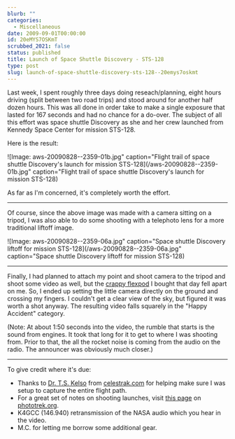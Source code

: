 ```yaml
---
blurb: ""
categories:
  - Miscellaneous
date: 2009-09-01T00:00:00
id: 20eMYS7OSKmT
scrubbed_2021: false
status: published
title: Launch of Space Shuttle Discovery - STS-128
type: post
slug: launch-of-space-shuttle-discovery-sts-128--20emys7oskmt
---
```


Last week, I spent roughly three days doing reseach/planning, eight
hours driving (split between two road trips) and stood around for
another half dozen hours. This was all done in order take to make a
single exposure that lasted for 167 seconds and had no chance for a
do-over. The subject of all this effort was space shuttle Discovery
as she and her crew launched from Kennedy Space Center for mission
STS-128.

Here is the result:

![Image: aws-20090828--2359-01b.jpg" caption="Flight trail of space shuttle Discovery's launch for mission STS-128](/aws-20090828--2359-01b.jpg" caption="Flight trail of space shuttle Discovery's launch for mission STS-128) 

As far as I'm concerned, it's completely worth the effort.


---


Of course, since the above image was made with a camera sitting on
a tripod, I was also able to do some shooting with a telephoto lens
for a more traditional liftoff image.

![Image: aws-20090828--2359-06a.jpg" caption="Space shuttle Discovery liftoff for mission STS-128](/aws-20090828--2359-06a.jpg" caption="Space shuttle Discovery liftoff for mission STS-128) 


---


Finally, I had planned to attach my point and shoot camera to the
tripod and shoot some video as well, but the
[crappy flexpod](/blog/2009/08/sunpak-flexpod-pro-plus-is-a-p-o-s/)
I bought that day fell apart on me. So, I ended up setting the
little camera directly on the ground and crossing my fingers. I
couldn't get a clear view of the sky, but figured it was worth a
shot anyway. The resulting video falls squarely in the "Happy
Accident" category.

  
(Note: At about 1:50 seconds into the video, the rumble that starts
is the sound from engines. It took that long for it to get to where
I was shooting from. Prior to that, the all the rocket noise is
coming from the audio on the radio. The announcer was obviously
much closer.)

---


To give credit where it's due:

-   Thanks to [Dr. T.S. Kelso](http://celestrak.com/webmaster.asp)
    from [celestrak.com](http://celestrak.com/) for helping make sure I
    was setup to capture the entire flight path.
-   For a great set of notes on shooting launches, visit
    [this page](http://www.phototrek.org/Travel/STS-93/exposure.html)
    on [phototrek.org](http://www.phototrek.org/).
-   K4GCC (146.940) retransmission of the NASA audio which you hear
    in the video.
-   M.C. for letting me borrow some additional gear.